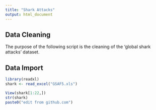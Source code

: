 ```yaml
---
title: "Shark Attacks"
output: html_document
---
```


## Data Cleaning

The purpose of the following script is the cleaning of the 'global shark attacks' dataset.

## Data Import


```r
library(readxl)
shark <- read_excel("GSAF5.xls")

View(shark[1:22,])
str(shark)
paste0("edit from github.com")
```


